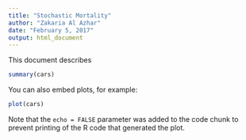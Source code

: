 ```yaml
---
title: "Stochastic Mortality"
author: "Zakaria Al Azhar"
date: "February 5, 2017"
output: html_document
---
```


This document describes 
```r
summary(cars)
```

You can also embed plots, for example:

```r
plot(cars)
```

Note that the `echo = FALSE` parameter was added to the code chunk to prevent printing of the R code that generated the plot.
